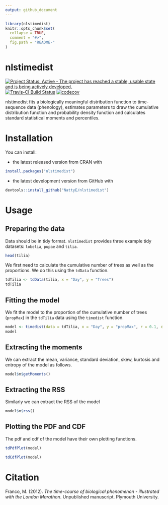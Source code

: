 ```yaml
---
output: github_document
---
```


<!-- README.md is generated from README.Rmd. Please edit that file -->

```r
library(nlstimedist)
knitr::opts_chunk$set(
  collapse = TRUE,
  comment = "#>",
  fig.path = "README-"
)

```

# nlstimedist

[![Project Status: Active - The project has reached a stable, usable state and is being actively developed.](http://www.repostatus.org/badges/latest/active.svg)](http://www.repostatus.org/#active)
[![Travis-CI Build Status](https://travis-ci.org/NattyE/nlstimedist.svg?branch=master)](https://travis-ci.org/NattyE/nlstimedist)
[![codecov](https://codecov.io/gh/NattyE/nlstimedist/branch/master/graph/badge.svg)](https://codecov.io/gh/NattyE/nlstimedist)

nlstimedist fits a biologically meaningful distribution function to time-sequence data (phenology), estimates parameters to draw the cumulative distribution function and probability density function and calculates standard statistical moments and percentiles.

# Installation

You can install:

* the latest released version from CRAN with

```r
install.packages("nlstimedist")
```

* the latest development version from GitHub with

```r
devtools::install_github("NattyE/nlstimedist")
```

# Usage

## Preparing the data
Data should be in tidy format. `nlstimedist` provides three example tidy datasets: `lobelia`, `pupae` and `tilia`.

```r
head(tilia)
```

We first need to calculate the cumulative number of trees as well as the proportions. We do this using the `tdData` function.

```r
tdTilia <- tdData(tilia, x = "Day", y = "Trees")
tdTilia
```

## Fitting the model
We fit the model to the proportion of the cumulative number of trees (`propMax`) in the `tdTilia` data using the `timedist` function.

```r
model <- timedist(data = tdTilia, x = "Day", y = "propMax", r = 0.1, c = 0.5, t = 120)
model
```

## Extracting the moments
We can extract the mean, variance, standard deviation, skew, kurtosis and entropy of the model as follows.

```r
model$m$getMoments()
```

## Extracting the RSS
Similarly we can extract the RSS of the model

```r
model$m$rss()
```

## Plotting the PDF and CDF
The pdf and cdf of the model have their own plotting functions.

```r
tdPdfPlot(model)
```

```r
tdCdfPlot(model)
```

# Citation
Franco, M. (2012). *The time-course of biological phenomenon - illustrated with the London Marathon*. Unpublished manuscript. Plymouth University.
